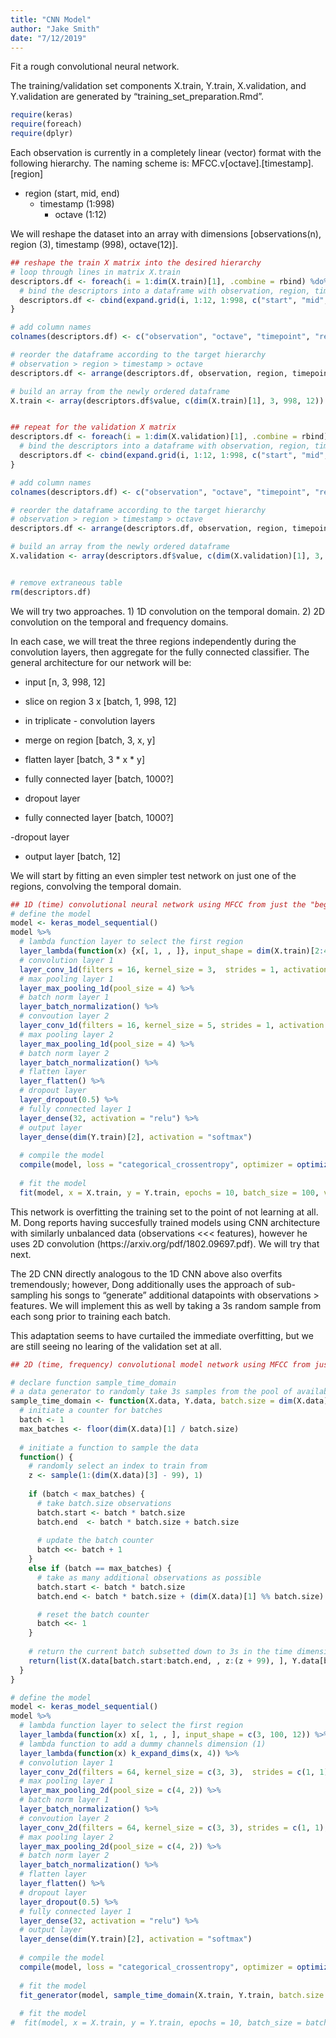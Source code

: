 ```yaml
---
title: "CNN Model"
author: "Jake Smith"
date: "7/12/2019"
---
```


Fit a rough convolutional neural network.

The training/validation set components X.train, Y.train, X.validation, and Y.validation are generated by "training_set_preparation.Rmd".

```r
require(keras)
require(foreach)
require(dplyr)
```

Each observation is currently in a completely linear (vector) format with the following hierarchy.
The naming scheme is: MFCC.v[octave].[timestamp].[region]

- region (start, mid, end)
  - timestamp (1:998)
    - octave (1:12)

We will reshape the dataset into an array with dimensions [observations(n), region (3), timestamp (998), octave(12)].

```r
## reshape the train X matrix into the desired hierarchy
# loop through lines in matrix X.train
descriptors.df <- foreach(i = 1:dim(X.train)[1], .combine = rbind) %do% {
  # bind the descriptors into a dataframe with observation, region, timestamp, and octave encoded as variables
  descriptors.df <- cbind(expand.grid(i, 1:12, 1:998, c("start", "mid", "end")), X.train[i, ])
}

# add column names
colnames(descriptors.df) <- c("observation", "octave", "timepoint", "region", "value")

# reorder the dataframe according to the target hierarchy
# observation > region > timestamp > octave
descriptors.df <- arrange(descriptors.df, observation, region, timepoint, octave)

# build an array from the newly ordered dataframe
X.train <- array(descriptors.df$value, c(dim(X.train)[1], 3, 998, 12))


## repeat for the validation X matrix
descriptors.df <- foreach(i = 1:dim(X.validation)[1], .combine = rbind) %do% {
  # bind the descriptors into a dataframe with observation, region, timestamp, and octave encoded as variables
  descriptors.df <- cbind(expand.grid(i, 1:12, 1:998, c("start", "mid", "end")), X.validation[i, ])
}

# add column names
colnames(descriptors.df) <- c("observation", "octave", "timepoint", "region", "value")

# reorder the dataframe according to the target hierarchy
# observation > region > timestamp > octave
descriptors.df <- arrange(descriptors.df, observation, region, timepoint, octave)

# build an array from the newly ordered dataframe
X.validation <- array(descriptors.df$value, c(dim(X.validation)[1], 3, 998, 12))


# remove extraneous table
rm(descriptors.df)
```

We will try two approaches.
1) 1D convolution on the temporal domain.
2) 2D convolution on the temporal and frequency domains.

In each case, we will treat the three regions independently during the convolution layers, then aggregate for the fully connected classifier. The general architecture for our network will be:

- input
[n, 3, 998, 12]

- slice on region
3 x [batch, 1, 998, 12]

- in triplicate -
  convolution layers

- merge on region
[batch, 3, x, y]

- flatten layer
[batch, 3 * x * y]

- fully connected layer
[batch, 1000?]

- dropout layer

- fully connected layer
[batch, 1000?]

-dropout layer

- output layer
[batch, 12]



We will start by fitting an even simpler test network on just one of the regions, convolving the temporal domain.

```r
## 1D (time) convolutional neural network using MFCC from just the "beginning" region
# define the model
model <- keras_model_sequential()
model %>%
  # lambda function layer to select the first region
  layer_lambda(function(x) {x[, 1, , ]}, input_shape = dim(X.train)[2:4]) %>%
  # convolution layer 1
  layer_conv_1d(filters = 16, kernel_size = 3,  strides = 1, activation = "relu") %>%
  # max pooling layer 1
  layer_max_pooling_1d(pool_size = 4) %>%
  # batch norm layer 1
  layer_batch_normalization() %>%
  # convoution layer 2
  layer_conv_1d(filters = 16, kernel_size = 5, strides = 1, activation = "relu") %>%
  # max pooling layer 2
  layer_max_pooling_1d(pool_size = 4) %>%
  # batch norm layer 2
  layer_batch_normalization() %>%
  # flatten layer
  layer_flatten() %>%
  # dropout layer
  layer_dropout(0.5) %>%
  # fully connected layer 1
  layer_dense(32, activation = "relu") %>%
  # output layer
  layer_dense(dim(Y.train)[2], activation = "softmax")
  
  # compile the model
  compile(model, loss = "categorical_crossentropy", optimizer = optimizer_rmsprop(), metrics = "accuracy")
  
  # fit the model
  fit(model, x = X.train, y = Y.train, epochs = 10, batch_size = 100, validation_data = list(X.validation, Y.validation), verbose = 1)
```

This network is overfitting the training set to the point of not learning at all. M. Dong reports having succesfully trained models using CNN architecture with similarly unbalanced data (observations <<< features), however he uses 2D convolution (https://arxiv.org/pdf/1802.09697.pdf). We will try that next.

The 2D CNN directly analogous to the 1D CNN above also overfits tremendously; however, Dong additionally uses the approach of sub-sampling his songs to "generate" additional datapoints with observations > features. We will implement this as well by taking a 3s random sample from each song prior to training each batch.

This adaptation seems to have curtailed the immediate overfitting, but we are still seeing no learing of the validation set at all.

```r
## 2D (time, frequency) convolutional model network using MFCC from just the "beginning" region

# declare function sample_time_domain
# a data generator to randomly take 3s samples from the pool of available observations
sample_time_domain <- function(X.data, Y.data, batch.size = dim(X.data)[1]) {
  # initiate a counter for batches
  batch <- 1
  max_batches <- floor(dim(X.data)[1] / batch.size)
  
  # initiate a function to sample the data
  function() {
    # randomly select an index to train from
    z <- sample(1:(dim(X.data)[3] - 99), 1)
    
    if (batch < max_batches) {
      # take batch.size observations
      batch.start <- batch * batch.size
      batch.end  <- batch * batch.size + batch.size
      
      # update the batch counter
      batch <<- batch + 1
    }
    else if (batch == max_batches) {
      # take as many additional observations as possible
      batch.start <- batch * batch.size
      batch.end <- batch * batch.size + (dim(X.data)[1] %% batch.size)

      # reset the batch counter 
      batch <<- 1
    }
      
    # return the current batch subsetted down to 3s in the time dimension
    return(list(X.data[batch.start:batch.end, , z:(z + 99), ], Y.data[batch.start:batch.end, ]))
  }
}

# define the model
model <- keras_model_sequential()
model %>%
  # lambda function layer to select the first region
  layer_lambda(function(x) x[, 1, , ], input_shape = c(3, 100, 12)) %>%
  # lambda function to add a dummy channels dimension (1)
  layer_lambda(function(x) k_expand_dims(x, 4)) %>%
  # convolution layer 1
  layer_conv_2d(filters = 64, kernel_size = c(3, 3),  strides = c(1, 1), activation = "relu") %>%
  # max pooling layer 1
  layer_max_pooling_2d(pool_size = c(4, 2)) %>%
  # batch norm layer 1
  layer_batch_normalization() %>%
  # convoution layer 2
  layer_conv_2d(filters = 64, kernel_size = c(3, 3), strides = c(1, 1), activation = "relu") %>%
  # max pooling layer 2
  layer_max_pooling_2d(pool_size = c(4, 2)) %>%
  # batch norm layer 2
  layer_batch_normalization() %>%
  # flatten layer
  layer_flatten() %>%
  # dropout layer
  layer_dropout(0.5) %>%
  # fully connected layer 1
  layer_dense(32, activation = "relu") %>%
  # output layer
  layer_dense(dim(Y.train)[2], activation = "softmax")
  
  # compile the model
  compile(model, loss = "categorical_crossentropy", optimizer = optimizer_rmsprop(), metrics = "accuracy")
  
  # fit the model
  fit_generator(model, sample_time_domain(X.train, Y.train, batch.size = 100), steps_per_epoch = ceiling(dim(X.train)[1] / 100), epochs = 1000, validation_data = sample_time_domain(X.validation, Y.validation, batch.size = 100), validation_steps = ceiling(dim(X.validation)[1] / 100))
  
  # fit the model
#  fit(model, x = X.train, y = Y.train, epochs = 10, batch_size = batch.size, validation_data = list(X.validation, Y.validation), verbose = 1)
```

